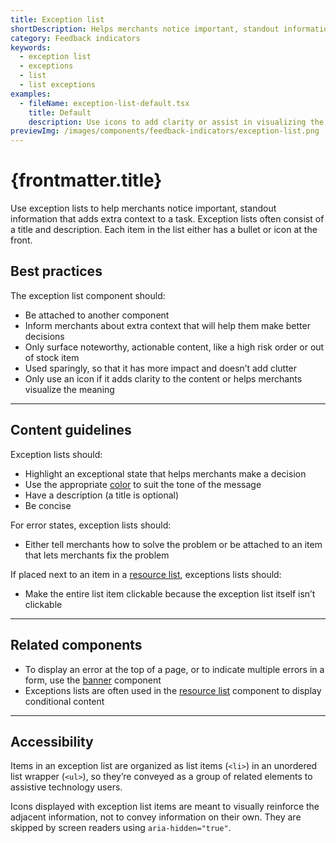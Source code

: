 ```yaml
---
title: Exception list
shortDescription: Helps merchants notice important, standout information that adds extra context to a task.
category: Feedback indicators
keywords:
  - exception list
  - exceptions
  - list
  - list exceptions
examples:
  - fileName: exception-list-default.tsx
    title: Default
    description: Use icons to add clarity or assist in visualizing the meaning
previewImg: /images/components/feedback-indicators/exception-list.png
---
```


# {frontmatter.title}

<Lede>

Use exception lists to help merchants notice important, standout information that adds extra context to a task. Exception lists often consist of a title and description. Each item in the list either has a bullet or icon at the front.

</Lede>

<Examples />

<Props componentName={frontmatter.title} />

## Best practices

The exception list component should:

- Be attached to another component
- Inform merchants about extra context that will help them make better decisions
- Only surface noteworthy, actionable content, like a high risk order or out of stock item
- Used sparingly, so that it has more impact and doesn’t add clutter
- Only use an icon if it adds clarity to the content or helps merchants visualize the meaning

---

## Content guidelines

Exception lists should:

- Highlight an exceptional state that helps merchants make a decision
- Use the appropriate [color](/design/colors) to suit the tone of the message
- Have a description (a title is optional)
- Be concise

For error states, exception lists should:

- Either tell merchants how to solve the problem or be attached to an item that lets merchants fix the problem

If placed next to an item in a [resource list](/components/lists/resource-list), exceptions lists should:

- Make the entire list item clickable because the exception list itself isn’t clickable

---

## Related components

- To display an error at the top of a page, or to indicate multiple errors in a form, use the [banner](/components/feedback-indicators/banner) component
- Exceptions lists are often used in the [resource list](/components/lists/resource-list) component to display conditional content

---

## Accessibility

Items in an exception list are organized as list items (`<li>`) in an unordered list wrapper (`<ul>`), so they’re conveyed as a group of related elements to assistive technology users.

Icons displayed with exception list items are meant to visually reinforce the adjacent information, not to convey information on their own. They are skipped by screen readers using `aria-hidden="true"`.
